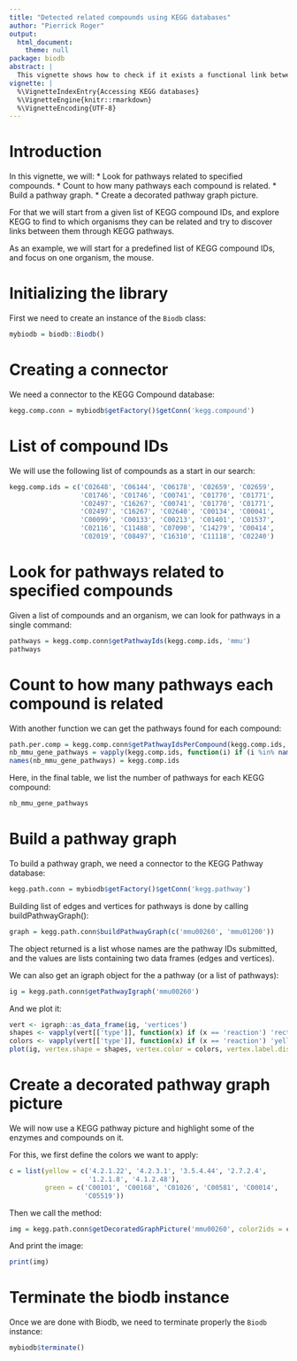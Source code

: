 ```yaml
---
title: "Detected related compounds using KEGG databases"
author: "Pierrick Roger"
output:
  html_document:
    theme: null
package: biodb
abstract: |
  This vignette shows how to check if it exists a functional link between compounds, in pathways, using KEGG databases.
vignette: |
  %\VignetteIndexEntry{Accessing KEGG databases}
  %\VignetteEngine{knitr::rmarkdown}
  %\VignetteEncoding{UTF-8}
---
```


# Introduction

In this vignette, we will:
 * Look for pathways related to specified compounds.
 * Count to how many pathways each compound is related.
 * Build a pathway graph.
 * Create a decorated pathway graph picture.

For that we will start from a given list of KEGG compound IDs, and explore KEGG to find to which organisms they can be related and try to discover links between them through KEGG pathways.

As an example, we will start for a predefined list of KEGG compound IDs, and focus on one organism, the mouse.

# Initializing the library

First we need to create an instance of the `Biodb` class:
```r
mybiodb = biodb::Biodb()
```

# Creating a connector

We need a connector to the KEGG Compound database:
```r
kegg.comp.conn = mybiodb$getFactory()$getConn('kegg.compound')
```

# List of compound IDs

We will use the following list of compounds as a start in our search:
```r
kegg.comp.ids = c('C02648', 'C06144', 'C06178', 'C02659', 'C02659',
                  'C01746', 'C01746', 'C00741', 'C01770', 'C01771',
                  'C02497', 'C16267', 'C00741', 'C01770', 'C01771',
                  'C02497', 'C16267', 'C02640', 'C00134', 'C00041',
                  'C00099', 'C00133', 'C00213', 'C01401', 'C01537',
                  'C02116', 'C11488', 'C07090', 'C14279', 'C00414',
                  'C02019', 'C08497', 'C16310', 'C11118', 'C02240')
```

# Look for pathways related to specified compounds

Given a list of compounds and an organism, we can look for pathways in a single command:
```r
pathways = kegg.comp.conn$getPathwayIds(kegg.comp.ids, 'mmu')
pathways
```

# Count to how many pathways each compound is related

With another function we can get the pathways found for each compound:
```r
path.per.comp = kegg.comp.conn$getPathwayIdsPerCompound(kegg.comp.ids, 'mmu')
nb_mmu_gene_pathways = vapply(kegg.comp.ids, function(i) if (i %in% names(path.per.comp)) length(path.per.comp[[i]]) else 0, FUN.VALUE = 0)
names(nb_mmu_gene_pathways) = kegg.comp.ids
```

Here, in the final table, we list the number of pathways for each KEGG compound:
```r
nb_mmu_gene_pathways
```

# Build a pathway graph

To build a pathway graph, we need a connector to the KEGG Pathway database:
```r
kegg.path.conn = mybiodb$getFactory()$getConn('kegg.pathway')
```

Building list of edges and vertices for pathways is done by calling buildPathwayGraph():
```r
graph = kegg.path.conn$buildPathwayGraph(c('mmu00260', 'mmu01200'))
```
The object returned is a list whose names are the pathway IDs submitted, and the values are lists containing two data frames (edges and vertices).

We can also get an igraph object for the a pathway (or a list of pathways):
```r
ig = kegg.path.conn$getPathwayIgraph('mmu00260')
```

And we plot it:
```r
vert <- igraph::as_data_frame(ig, 'vertices')
shapes <- vapply(vert[['type']], function(x) if (x == 'reaction') 'rectangle' else 'circle', FUN.VALUE = '', USE.NAMES = FALSE)
colors <- vapply(vert[['type']], function(x) if (x == 'reaction') 'yellow' else 'green', FUN.VALUE = '', USE.NAMES = FALSE)
plot(ig, vertex.shape = shapes, vertex.color = colors, vertex.label.dist = 1, vertex.size = 4, vertex.size2 = 4)
```

# Create a decorated pathway graph picture

We will now use a KEGG pathway picture and highlight some of the enzymes and compounds on it.

For this, we first define the colors we want to apply:
```r
c = list(yellow = c('4.2.1.22', '4.2.3.1', '3.5.4.44', '2.7.2.4',
                    '1.2.1.8', '4.1.2.48'),
         green = c('C00101', 'C00168', 'C01026', 'C00581', 'C00014',
                   'C05519'))
```

Then we call the method:
```r
img = kegg.path.conn$getDecoratedGraphPicture('mmu00260', color2ids = c)
```

And print the image:
```r
print(img)
```

# Terminate the biodb instance

Once we are done with Biodb, we need to terminate properly the `Biodb` instance:
```r
mybiodb$terminate()
```

